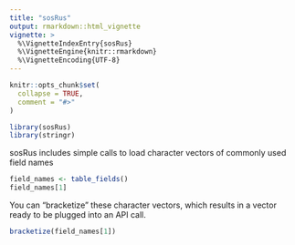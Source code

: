 ```yaml
---
title: "sosRus"
output: rmarkdown::html_vignette
vignette: >
  %\VignetteIndexEntry{sosRus}
  %\VignetteEngine{knitr::rmarkdown}
  %\VignetteEncoding{UTF-8}
---
```


```r
knitr::opts_chunk$set(
  collapse = TRUE,
  comment = "#>"
)
```

```r
library(sosRus)
library(stringr)
```
sosRus includes simple calls to load character vectors of commonly used field names
```r
field_names <- table_fields()
field_names[1]
```
You can "bracketize" these character vectors, which results in a vector ready 
to be plugged into an API call.
```r
bracketize(field_names[1])
```
